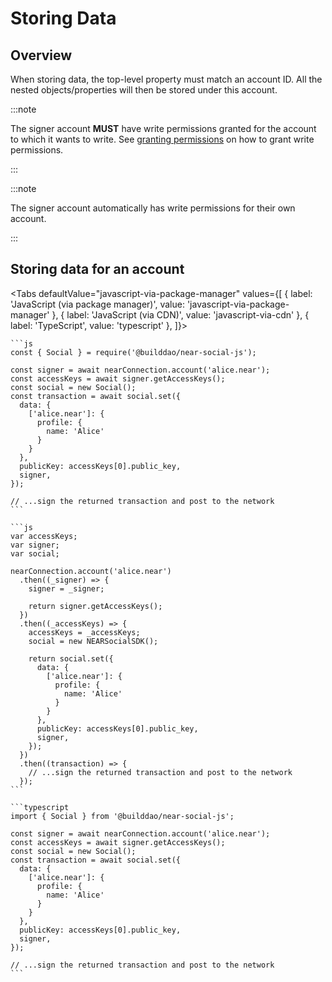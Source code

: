 
# Storing Data

<TOCInline
  maxHeadingLevel={4}
  toc={toc}
/>

## Overview

When storing data, the top-level property must match an account ID. All the nested objects/properties will then be stored under this account.

:::note

The signer account **MUST** have write permissions granted for the account to which it wants to write. See [granting permissions](granting-permissions) on how to grant write permissions.

:::

:::note

The signer account automatically has write permissions for their own account.

:::

## Storing data for an account

<Tabs
  defaultValue="javascript-via-package-manager"
  values={[
    { label: 'JavaScript (via package manager)', value: 'javascript-via-package-manager' },
    { label: 'JavaScript (via CDN)', value: 'javascript-via-cdn' },
    { label: 'TypeScript', value: 'typescript' },
  ]}>
  <TabItem value="javascript-via-package-manager">

    ```js
    const { Social } = require('@builddao/near-social-js');

    const signer = await nearConnection.account('alice.near');
    const accessKeys = await signer.getAccessKeys();
    const social = new Social();
    const transaction = await social.set({
      data: {
        ['alice.near']: {
          profile: {
            name: 'Alice'
          }
        }
      },
      publicKey: accessKeys[0].public_key,
      signer,
    });

    // ...sign the returned transaction and post to the network
    ```

  </TabItem>
  <TabItem value="javascript-via-cdn">

    ```js
    var accessKeys;
    var signer;
    var social;

    nearConnection.account('alice.near')
      .then((_signer) => {
        signer = _signer;

        return signer.getAccessKeys();
      })
      .then((_accessKeys) => {
        accessKeys = _accessKeys;
        social = new NEARSocialSDK();

        return social.set({
          data: {
            ['alice.near']: {
              profile: {
                name: 'Alice'
              }
            }
          },
          publicKey: accessKeys[0].public_key,
          signer,
        });
      })
      .then((transaction) => {
        // ...sign the returned transaction and post to the network
      });
    ```

  </TabItem>
  <TabItem value="typescript">

    ```typescript
    import { Social } from '@builddao/near-social-js';

    const signer = await nearConnection.account('alice.near');
    const accessKeys = await signer.getAccessKeys();
    const social = new Social();
    const transaction = await social.set({
      data: {
        ['alice.near']: {
          profile: {
            name: 'Alice'
          }
        }
      },
      publicKey: accessKeys[0].public_key,
      signer,
    });

    // ...sign the returned transaction and post to the network
    ```

  </TabItem>
</Tabs>

